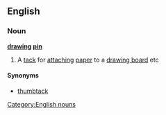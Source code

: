 ==English==
===Noun===
'''[[drawing]] [[pin]]'''
#A [[tack]] for [[attaching]] [[paper]] to a [[drawing board]] etc

====Synonyms====
*[[thumbtack]]

[[Category:English nouns]]